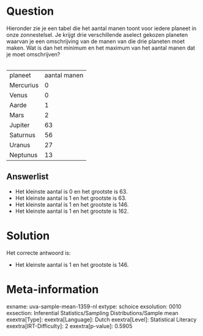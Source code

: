 Question
========

Hieronder zie je een tabel die het aantal manen toont voor iedere
planeet in onze zonnestelsel. Je krijgt drie verschillende aselect
gekozen planeten waarvan je een omschrijving van de manen van die drie
planeten moet maken. Wat is dan het minimum en het maximum van het
aantal manen dat je moet omschrijven?\
\

  ----------- --------------
  planeet     aantal manen
  Mercurius   0
  Venus       0
  Aarde       1
  Mars        2
  Jupiter     63
  Saturnus    56
  Uranus      27
  Neptunus    13
  ----------- --------------

Answerlist
----------

* Het kleinste aantal is 0 en het grootste is 63.
* Het kleinste aantal is 1 en het grootste is 63.
* Het kleinste aantal is 1 en het grootste is 146.
* Het kleinste aantal is 1 en het grootste is 162.

Solution
========

Het correcte antwoord is: 

* Het kleinste aantal is 1 en het grootste is 146.

Meta-information
================
exname: uva-sample-mean-1359-nl
extype: schoice
exsolution: 0010
exsection: Inferential Statistics/Sampling Distributions/Sample mean
exextra[Type]: 
exextra[Language]: Dutch
exextra[Level]: Statistical Literacy
exextra[IRT-Difficulty]: 2
exextra[p-value]: 0.5905
